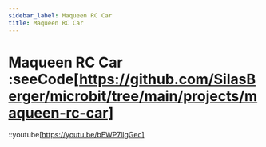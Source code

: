 ```yaml
---
sidebar_label: Maqueen RC Car
title: Maqueen RC Car
---
```


# Maqueen RC Car :seeCode[https://github.com/SilasBerger/microbit/tree/main/projects/maqueen-rc-car]
::youtube[https://youtu.be/bEWP7llgGec]
